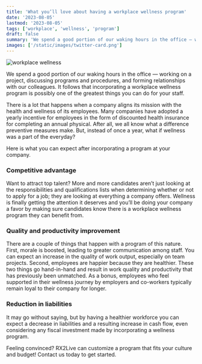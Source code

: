 ```yaml
---
title: 'What you’ll love about having a workplace wellness program'
date: '2023-08-05'
lastmod: '2023-08-05'
tags: ['workplace', 'wellness', 'program']
draft: false
summary: 'We spend a good portion of our waking hours in the office — working on a project, discussing programs and procedures, and forming relationships with our colleagues. It follows that incorporating a workplace wellness program is possibly one of...'
images: ['/static/images/twitter-card.png']
---
```


![workplace wellness](static/images/worklace-wellness-program/66152853_M-300x200.jpg)

We spend a good portion of our waking hours in the office — working on a project, discussing programs and procedures, and forming relationships with our colleagues. It follows that incorporating a workplace wellness program is possibly one of the greatest things you can do for your staff.

There is a lot that happens when a company aligns its mission with the health and wellness of its employees. Many companies have adopted a yearly incentive for employees in the form of discounted health insurance for completing an annual physical. After all, we all know what a difference preventive measures make. But, instead of once a year, what if wellness was a part of the everyday?

Here is what you can expect after incorporating a program at your company.

### Competitive advantage
Want to attract top talent? More and more candidates aren’t just looking at the responsibilities and qualifications lists when determining whether or not to apply for a job; they are looking at everything a company offers. Wellness is finally getting the attention it deserves and you’ll be doing your company a favor by making sure candidates know there is a workplace wellness program they can benefit from.

### Quality and productivity improvement
There are a couple of things that happen with a program of this nature. First, morale is boosted, leading to greater communication among staff. You can expect an increase in the quality of work output, especially on team projects. Second, employees are happier because they are healthier. These two things go hand-in-hand and result in work quality and productivity that has previously been unmatched. As a bonus, employees who feel supported in their wellness journey by employers and co-workers typically remain loyal to their company for longer.

### Reduction in liabilities
It may go without saying, but by having a healthier workforce you can expect a decrease in liabilities and a resulting increase in cash flow, even considering any fiscal investment made by incorporating a wellness program.

Feeling convinced? RX2Live can customize a program that fits your culture and budget! Contact us today to get started.